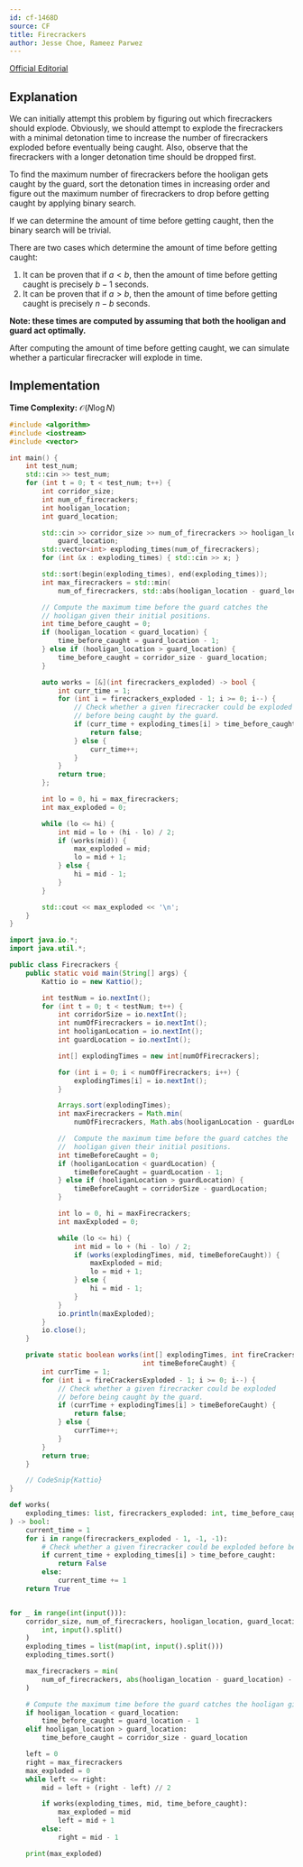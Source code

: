 ```yaml
---
id: cf-1468D
source: CF
title: Firecrackers
author: Jesse Choe, Rameez Parwez
---
```


[Official Editorial](https://codeforces.com/blog/entry/85951)

## Explanation

We can initially attempt this problem by figuring out which firecrackers should explode. Obviously, we should attempt to explode the firecrackers with a minimal
detonation time to increase the number of firecrackers exploded before eventually being caught. Also, observe that the firecrackers with a longer detonation
time should be dropped first.

To find the maximum number of firecrackers before the hooligan gets caught by the guard, sort the detonation times in increasing order and figure out the
maximum number of firecrackers to drop before getting caught by applying binary search.

If we can determine the amount of time before getting caught, then the binary search will be trivial.

There are two cases which determine the amount of time before getting caught:

1. It can be proven that if $a < b$, then the amount of time before getting caught is precisely $b - 1$ seconds.
2. It can be proven that if $a > b$, then the amount of time before getting caught is precisely $n - b$ seconds.

**Note: these times are computed by assuming that both the hooligan and guard act optimally.**

After computing the amount of time before getting caught, we can simulate whether a particular firecracker will explode in time.

## Implementation

**Time Complexity:** $\mathcal{O}(N\log N)$

<LanguageSection>
<CPPSection>

```cpp
#include <algorithm>
#include <iostream>
#include <vector>

int main() {
	int test_num;
	std::cin >> test_num;
	for (int t = 0; t < test_num; t++) {
		int corridor_size;
		int num_of_firecrackers;
		int hooligan_location;
		int guard_location;

		std::cin >> corridor_size >> num_of_firecrackers >> hooligan_location >>
		    guard_location;
		std::vector<int> exploding_times(num_of_firecrackers);
		for (int &x : exploding_times) { std::cin >> x; }

		std::sort(begin(exploding_times), end(exploding_times));
		int max_firecrackers = std::min(
		    num_of_firecrackers, std::abs(hooligan_location - guard_location) - 1);

		// Compute the maximum time before the guard catches the
		// hooligan given their initial positions.
		int time_before_caught = 0;
		if (hooligan_location < guard_location) {
			time_before_caught = guard_location - 1;
		} else if (hooligan_location > guard_location) {
			time_before_caught = corridor_size - guard_location;
		}

		auto works = [&](int firecrackers_exploded) -> bool {
			int curr_time = 1;
			for (int i = firecrackers_exploded - 1; i >= 0; i--) {
				// Check whether a given firecracker could be exploded
				// before being caught by the guard.
				if (curr_time + exploding_times[i] > time_before_caught) {
					return false;
				} else {
					curr_time++;
				}
			}
			return true;
		};

		int lo = 0, hi = max_firecrackers;
		int max_exploded = 0;

		while (lo <= hi) {
			int mid = lo + (hi - lo) / 2;
			if (works(mid)) {
				max_exploded = mid;
				lo = mid + 1;
			} else {
				hi = mid - 1;
			}
		}

		std::cout << max_exploded << '\n';
	}
}
```

</CPPSection>
<JavaSection>

```java
import java.io.*;
import java.util.*;

public class Firecrackers {
	public static void main(String[] args) {
		Kattio io = new Kattio();

		int testNum = io.nextInt();
		for (int t = 0; t < testNum; t++) {
			int corridorSize = io.nextInt();
			int numOfFirecrackers = io.nextInt();
			int hooliganLocation = io.nextInt();
			int guardLocation = io.nextInt();

			int[] explodingTimes = new int[numOfFirecrackers];

			for (int i = 0; i < numOfFirecrackers; i++) {
				explodingTimes[i] = io.nextInt();
			}

			Arrays.sort(explodingTimes);
			int maxFirecrackers = Math.min(
			    numOfFirecrackers, Math.abs(hooliganLocation - guardLocation) - 1);

			//  Compute the maximum time before the guard catches the
			//  hooligan given their initial positions.
			int timeBeforeCaught = 0;
			if (hooliganLocation < guardLocation) {
				timeBeforeCaught = guardLocation - 1;
			} else if (hooliganLocation > guardLocation) {
				timeBeforeCaught = corridorSize - guardLocation;
			}

			int lo = 0, hi = maxFirecrackers;
			int maxExploded = 0;

			while (lo <= hi) {
				int mid = lo + (hi - lo) / 2;
				if (works(explodingTimes, mid, timeBeforeCaught)) {
					maxExploded = mid;
					lo = mid + 1;
				} else {
					hi = mid - 1;
				}
			}
			io.println(maxExploded);
		}
		io.close();
	}

	private static boolean works(int[] explodingTimes, int fireCrackersExploded,
	                             int timeBeforeCaught) {
		int currTime = 1;
		for (int i = fireCrackersExploded - 1; i >= 0; i--) {
			// Check whether a given firecracker could be exploded
			// before being caught by the guard.
			if (currTime + explodingTimes[i] > timeBeforeCaught) {
				return false;
			} else {
				currTime++;
			}
		}
		return true;
	}

	// CodeSnip{Kattio}
}
```

</JavaSection>
<PySection>

```py
def works(
	exploding_times: list, firecrackers_exploded: int, time_before_caught: int
) -> bool:
	current_time = 1
	for i in range(firecrackers_exploded - 1, -1, -1):
		# Check whether a given firecracker could be exploded before being caught by the guard
		if current_time + exploding_times[i] > time_before_caught:
			return False
		else:
			current_time += 1
	return True


for _ in range(int(input())):
	corridor_size, num_of_firecrackers, hooligan_location, guard_location = map(
		int, input().split()
	)
	exploding_times = list(map(int, input().split()))
	exploding_times.sort()

	max_firecrackers = min(
		num_of_firecrackers, abs(hooligan_location - guard_location) - 1
	)

	# Compute the maximum time before the guard catches the hooligan given their initial positions
	if hooligan_location < guard_location:
		time_before_caught = guard_location - 1
	elif hooligan_location > guard_location:
		time_before_caught = corridor_size - guard_location

	left = 0
	right = max_firecrackers
	max_exploded = 0
	while left <= right:
		mid = left + (right - left) // 2

		if works(exploding_times, mid, time_before_caught):
			max_exploded = mid
			left = mid + 1
		else:
			right = mid - 1

	print(max_exploded)
```

</PySection>
</LanguageSection>
